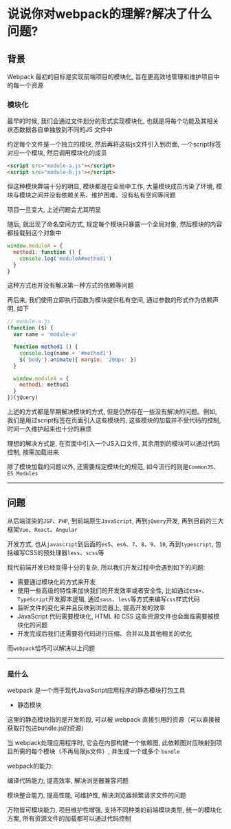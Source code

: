 # 说说你对webpack的理解?解决了什么问题?

## 背景

Webpack 最初的目标是实现前端项目的模块化, 旨在更高效地管理和维护项目中的每一个资源

### 模块化

最早的时候, 我们会通过文件划分的形式实现模块化, 也就是将每个功能及其相关状态数据各自单独放到不同的JS 文件中

约定每个文件是一个独立的模块, 然后再将这些js文件引入到页面, 一个script标签对应一个模块, 然后调用模块化的成员

```html showLineNumbers copy
<script src="module-a.js"></script>
<script src="module-b.js"></script>
```

但这种模块弊端十分的明显, 模块都是在全局中工作, 大量模块成员污染了环境, 模块与模块之间并没有依赖关系、维护困难、没有私有空间等问题

项目一旦变大, 上述问题会尤其明显

随后, 就出现了命名空间方式, 规定每个模块只暴露一个全局对象, 然后模块的内容都挂载到这个对象中

```js showLineNumbers copy
window.moduleA = {
  method1: function () {
    console.log('moduleA#method1')
  }
}
```

这种方式也并没有解决第一种方式的依赖等问题

再后来, 我们使用立即执行函数为模块提供私有空间, 通过参数的形式作为依赖声明, 如下

```js showLineNumbers copy
// module-a.js
(function ($) {
  var name = 'module-a'

  function method1 () {
    console.log(name + '#method1')
    $('body').animate({ margin: '200px' })
  }

  window.moduleA = {
    method1: method1
  }
})(jQuery)
```

上述的方式都是早期解决模块的方式, 但是仍然存在一些没有解决的问题。例如, 我们是用过script标签在页面引入这些模块的, 这些模块的加载并不受代码的控制, 时间一久维护起来也十分的麻烦

理想的解决方式是, 在页面中引入一个JS入口文件, 其余用到的模块可以通过代码控制, 按需加载进来

除了模块加载的问题以外, 还需要规定模块化的规范, 如今流行的则是`CommonJS`、`ES Modules`

---

## 问题

从后端渲染的`JSP`、`PHP`, 到前端原生`JavaScript`, 再到`jQuery`开发, 再到目前的三大框架`Vue`、`React`、`Angular`

开发方式, 也从`javascript`到后面的`es5`、`es6`、`7`、`8`、`9`、`10`, 再到`typescript`, 包括编写CSS的预处理器`less`、`scss`等

现代前端开发已经变得十分的复杂, 所以我们开发过程中会遇到如下的问题: 

- 需要通过模块化的方式来开发
- 使用一些高级的特性来加快我们的开发效率或者安全性, 比如通过`ES6+`、`TypeScript`开发脚本逻辑, 通过`sass`、`less`等方式来编写`css`样式代码
- 监听文件的变化来并且反映到浏览器上, 提高开发的效率
- JavaScript 代码需要模块化, HTML 和 CSS 这些资源文件也会面临需要被模块化的问题
- 开发完成后我们还需要将代码进行压缩、合并以及其他相关的优化

而`webpack`恰巧可以解决以上问题

---

### 是什么

webpack 是一个用于现代JavaScript应用程序的静态模块打包工具

- 静态模块

这里的静态模块指的是开发阶段, 可以被 webpack 直接引用的资源（可以直接被获取打包进bundle.js的资源）

当 webpack处理应用程序时, 它会在内部构建一个依赖图, 此依赖图对应映射到项目所需的每个模块（不再局限js文件）, 并生成一个或多个 `bundle`

webpack的能力: 

编译代码能力, 提高效率, 解决浏览器兼容问题

模块整合能力, 提高性能, 可维护性, 解决浏览器频繁请求文件的问题

万物皆可模块能力, 项目维护性增强, 支持不同种类的前端模块类型, 统一的模块化方案, 所有资源文件的加载都可以通过代码控制
